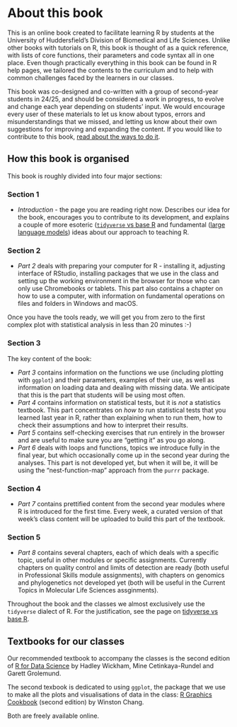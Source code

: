 # About this book

This is an online book created to facilitate learning R by students at the University of Huddersfield's Division of Biomedical and Life Sciences. Unlike other books with tutorials on R, this book is thought of as a quick reference, with lists of core functions, their parameters and code syntax all in one place. Even though practically everything in this book can be found in R help pages, we tailored the contents to the curriculum and to help with common challenges faced by the learners in our classes.

This book was co-designed and co-written with a group of second-year students in 24/25, and should be considered a work in progress, to evolve and change each year depending on students' input. We would encourage every user of these materials to let us know about typos, errors and misunderstandings that we missed, and letting us know about their own suggestions for improving and expanding the content. If you would like to contribute to this book, [read about the ways to do it](how_to_contribute.html).

## How this book is organised

This book is roughly divided into four major sections:

### Section 1
- *Introduction* - the page you are reading right now. Describes our idea for the book, encourages you to contribute to its development, and explains a couple of more esoteric ([`tidyverse` vs base R](tidyverse_vs_baser.html) and fundamental ([large language models](llms.html)) ideas about our approach to teaching R. 

### Section 2
- *Part 2* deals with preparing your computer for R - installing it, adjusting interface of RStudio, installing packages that we use in the class and setting up the working environment in the browser for those who can only use Chromebooks or tablets. This part also contains a chapter on how to use a computer, with information on fundamental operations on files and folders in Windows and macOS.

Once you have the tools ready, we will get you from zero to the first complex plot with statistical analysis in less than 20 minutes :-)

### Section 3

The key content of the book:

- *Part 3* contains information on the functions we use (including plotting with `ggplot`) and their parameters, examples of their use, as well as information on loading data and dealing with missing data. We anticipate that this is the part that students will be using most often.
- *Part 4* contains information on statistical tests, but it is _not_ a statistics textbook. This part concentrates on _how to_ run statistical tests that you learned last year in R, rather than explaining when to run them, how to check their assumptions and how to interpret their results.
- *Part 5* contains self-checking exercises that run entirely in the browser and are useful to make sure you are "getting it" as you go along.
- *Part 6* deals with loops and functions, topics we introduce fully in the final year, but which occasionally come up in the second year during the analyses. This part is not developed yet, but when it will be, it will be using the "nest-function-map" approach from the `purrr` package.

### Section 4

- *Part 7* contains prettified content from the second year modules where R is introduced for the first time. Every week, a curated version of that week's class content will be uploaded to build this part of the textbook.

### Section 5
- *Part 8* contains several chapters, each of which deals with a specific topic, useful in other modules or specific assignments. Currently chapters on quality control and limits of detection are ready (both useful in Professional Skills module assignments), with chapters on genomics and phylogenetics not developed yet (both will be useful in the Current Topics in Molecular Life Sciences assginments).

Throughout the book and the classes we almost exclusively use the `tidyverse` dialect of R. For the justification, see the page on [tidyverse vs base R](tidyverse_vs_baser.html).

## Textbooks for our classes
Our recommended textbook to accompany the classes is the second edition of [R for Data Science](https://r4ds.hadley.nz) by Hadley Wickham, Mine Cetinkaya-Rundel and Garett Grolemund.

The second texbook is dedicated to using `ggplot`, the package that we use to make all the plots and visualisations of data in the class: [R Graphics Cookbook](https://r-graphics.org) (second edition) by Winston Chang. 

Both are freely available online.